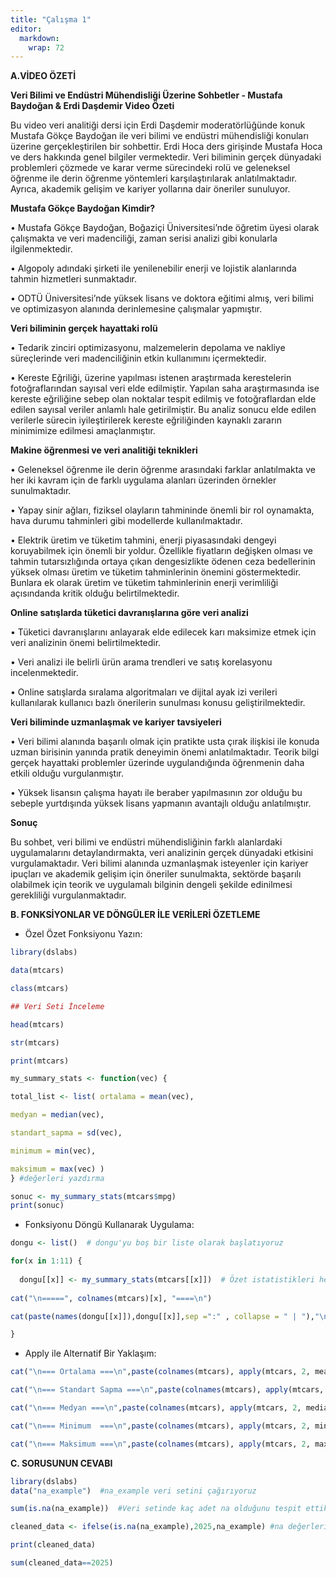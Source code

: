 ```yaml
---
title: "Çalışma 1"
editor: 
  markdown: 
    wrap: 72
---
```


**A.VİDEO ÖZETİ**

**Veri Bilimi ve Endüstri Mühendisliği Üzerine Sohbetler - Mustafa
Baydoğan & Erdi Daşdemir Video Özeti**

Bu video veri analitiği dersi için Erdi Daşdemir moderatörlüğünde konuk
Mustafa Gökçe Baydoğan ile veri bilimi ve endüstri mühendisliği konuları
üzerine gerçekleştirilen bir sohbettir. Erdi Hoca ders girişinde Mustafa
Hoca ve ders hakkında genel bilgiler vermektedir. Veri biliminin gerçek
dünyadaki problemleri çözmede ve karar verme sürecindeki rolü ve
geleneksel öğrenme ile derin öğrenme yöntemleri karşılaştırılarak
anlatılmaktadır. Ayrıca, akademik gelişim ve kariyer yollarına dair
öneriler sunuluyor.

**Mustafa Gökçe Baydoğan Kimdir?**

• Mustafa Gökçe Baydoğan, Boğaziçi Üniversitesi'nde öğretim üyesi olarak
çalışmakta ve veri madenciliği, zaman serisi analizi gibi konularla
ilgilenmektedir.

• Algopoly adındaki şirketi ile yenilenebilir enerji ve lojistik
alanlarında tahmin hizmetleri sunmaktadır.

• ODTÜ Üniversitesi’nde yüksek lisans ve doktora eğitimi almış, veri
bilimi ve optimizasyon alanında derinlemesine çalışmalar yapmıştır.

**Veri biliminin gerçek hayattaki rolü**

• Tedarik zinciri optimizasyonu, malzemelerin depolama ve nakliye
süreçlerinde veri madenciliğinin etkin kullanımını içermektedir.

• Kereste Eğriliği, üzerine yapılması istenen araştırmada kerestelerin
fotoğraflarından sayısal veri elde edilmiştir. Yapılan saha
araştırmasında ise kereste eğriliğine sebep olan noktalar tespit edilmiş
ve fotoğraflardan elde edilen sayısal veriler anlamlı hale
getirilmiştir. Bu analiz sonucu elde edilen verilerle sürecin
iyileştirilerek kereste eğriliğinden kaynaklı zararın minimimize
edilmesi amaçlanmıştır.

**Makine öğrenmesi ve veri analitiği teknikleri**

• Geleneksel öğrenme ile derin öğrenme arasındaki farklar anlatılmakta
ve her iki kavram için de farklı uygulama alanları üzerinden örnekler
sunulmaktadır.

• Yapay sinir ağları, fiziksel olayların tahmininde önemli bir rol
oynamakta, hava durumu tahminleri gibi modellerde kullanılmaktadır.

• Elektrik üretim ve tüketim tahmini, enerji piyasasındaki dengeyi
koruyabilmek için önemli bir yoldur. Özellikle fiyatların değişken
olması ve tahmin tutarsızlığında ortaya çıkan dengesizlikte ödenen ceza
bedellerinin yüksek olması üretim ve tüketim tahminlerinin önemini
göstermektedir. Bunlara ek olarak üretim ve tüketim tahminlerinin enerji
verimliliği açısındanda kritik olduğu belirtilmektedir.

**Online satışlarda tüketici davranışlarına göre veri analizi**

• Tüketici davranışlarını anlayarak elde edilecek karı maksimize etmek
için veri analizinin önemi belirtilmektedir.

• Veri analizi ile belirli ürün arama trendleri ve satış korelasyonu
incelenmektedir.

• Online satışlarda sıralama algoritmaları ve dijital ayak izi verileri
kullanılarak kullanıcı bazlı önerilerin sunulması konusu
geliştirilmektedir.

**Veri biliminde uzmanlaşmak ve kariyer tavsiyeleri**

• Veri bilimi alanında başarılı olmak için pratikte usta çırak ilişkisi
ile konuda uzman birisinin yanında pratik deneyimin önemi
anlatılmaktadır. Teorik bilgi gerçek hayattaki problemler üzerinde
uygulandığında öğrenmenin daha etkili olduğu vurgulanmıştır.

• Yüksek lisansın çalışma hayatı ile beraber yapılmasının zor olduğu bu
sebeple yurtdışında yüksek lisans yapmanın avantajlı olduğu
anlatılmıştır.

**Sonuç**

Bu sohbet, veri bilimi ve endüstri mühendisliğinin farklı alanlardaki
uygulamalarını detaylandırmakta, veri analizinin gerçek dünyadaki
etkisini vurgulamaktadır. Veri bilimi alanında uzmanlaşmak isteyenler
için kariyer ipuçları ve akademik gelişim için öneriler sunulmakta,
sektörde başarılı olabilmek için teorik ve uygulamalı bilginin dengeli
şekilde edinilmesi gerekliliği vurgulanmaktadır.

**B. FONKSİYONLAR VE DÖNGÜLER İLE VERİLERİ ÖZETLEME**

-   Özel Özet Fonksiyonu Yazın:

```r


library(dslabs)

data(mtcars)

class(mtcars)

## Veri Seti İnceleme

head(mtcars)

str(mtcars)

print(mtcars)

my_summary_stats <- function(vec) {

total_list <- list( ortalama = mean(vec),

medyan = median(vec),

standart_sapma = sd(vec),

minimum = min(vec),

maksimum = max(vec) )
} #değerleri yazdırma

sonuc <- my_summary_stats(mtcars$mpg) 
print(sonuc)
```

-   Fonksiyonu Döngü Kullanarak Uygulama:

```r

dongu <- list()  # dongu'yu boş bir liste olarak başlatıyoruz

for(x in 1:11) {
 
  dongu[[x]] <- my_summary_stats(mtcars[[x]])  # Özet istatistikleri hesaplayıp listeye ekliyoruz
  
cat("\n=====", colnames(mtcars)[x], "====\n")

cat(paste(names(dongu[[x]]),dongu[[x]],sep =":" , collapse = " | "),"\n")# Özet istatistiklerini , istatistiklerin ismi ile birlikte yazdırıyoruz

}
```

-   Apply ile Alternatif Bir Yaklaşım:

```r

cat("\n=== Ortalama ===\n",paste(colnames(mtcars), apply(mtcars, 2, mean), sep = ": ", collapse = " | "), "\n")#cat fonskiyonu ile değişkenleri ve yazıları yanyana yazdırabiliyoruz .#paste fonksiyonuda fonksiyonumuzdan gelen verileri tek bir satırda ve her döngü bir daha döndüğünde bir alt satıra geçerek yazmayı sağlıyor 

cat("\n=== Standart Sapma ===\n",paste(colnames(mtcars), apply(mtcars, 2, sd), sep = ": ", collapse = " | "), "\n")

cat("\n=== Medyan ===\n",paste(colnames(mtcars), apply(mtcars, 2, median), sep = ": ", collapse = " | "), "\n")

cat("\n=== Minimum  ===\n",paste(colnames(mtcars), apply(mtcars, 2, min), sep = ": ", collapse = " | "), "\n")

cat("\n=== Maksimum ===\n",paste(colnames(mtcars), apply(mtcars, 2, max), sep = ": ", collapse = " | "), "\n")

```

**C. SORUSUNUN CEVABI**

```r
library(dslabs)
data("na_example")  #na_example veri setini çağırıyoruz

```

```r


sum(is.na(na_example))  #Veri setinde kaç adet na olduğunu tespit ettik.

cleaned_data <- ifelse(is.na(na_example),2025,na_example) #na değerlerini 2025 ile değiştirdik.

print(cleaned_data)

sum(cleaned_data==2025)

```
